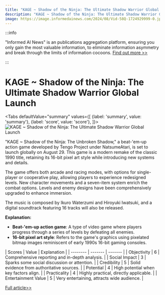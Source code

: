 ```yaml
---
title: "KAGE ~ Shadow of the Ninja: The Ultimate Shadow Warrior Global Launch"
description: "KAGE ~ Shadow of the Ninja: The Ultimate Shadow Warrior Global Launch"
image: https://image.informedainews.com/2024/08/Vid-58Q-1724929999-0.jpg
---
```



:::info

"Informed AI News" is an publications aggregation platform, ensuring you only gain the most valuable information, to eliminate information asymmetry and break through the limits of information cocoons.  [Find out more >>](/)

:::

# KAGE ~ Shadow of the Ninja: The Ultimate Shadow Warrior Global Launch


<Tabs
	defaultValue="summary"
	values={[
	{label: 'summary', value: 'summary'},
	{label: 'score', value: 'score'},
]}>
<TabItem value="summary">
<img
  src="https://image.informedainews.com/2024/08/Vid-58Q-1724929999-0.jpg"
  alt="KAGE ~ Shadow of the Ninja: The Ultimate Shadow Warrior Global Launch"
/>



"KAGE ~ Shadow of the Ninja: The Unbroken Shadow," a beat-'em-up action game developed by Tengo Project under NatsumeAtari, is set to launch globally on August 29. This game is a modern remake of the classic 1990 title, retaining its 16-bit pixel art style while introducing new systems and details.

The game offers both arcade and racing modes, with options for single-player or cooperative play, allowing players to experience redesigned levels. New character movements and a seven-item system enrich the combat options. Levels and enemy designs have been comprehensively upgraded to enhance immersion.

The music is composed by Ikuro Waterzumi and Hiroyuki Iwatsuki, and a digital soundtrack featuring 16 tracks will also be released.

**Explanation:**
- **Beat-'em-up action game**: A type of video game where players progress through a series of levels by defeating all enemies.
- **16-bit pixel art style**: Refers to the game's graphics using pixelated bitmap images reminiscent of early 1990s 16-bit gaming consoles.
</TabItem>
<TabItem value="score">
	| Scores     | Value   | Explanation |
	| -------- | ------- | ------- |
	| Objectivity  | 6    | Comprehensive reporting and in-depth analysis.    |
	| Social Impact | 3     | Sparks some social discussion or attention.    |
	| Credibility    | 5    | Solid evidence from authoritative sources.    |
	| Potential    | 4    | High potential when key factors align.    |
	| Practicality    | 4    | Highly practical, directly applicable.    |
	| Entertainment Value    | 5    | Very entertaining, attracts wide audience.    |
</TabItem>
</Tabs>

[Full article>>](https://www.gcores.com/articles/187433)
